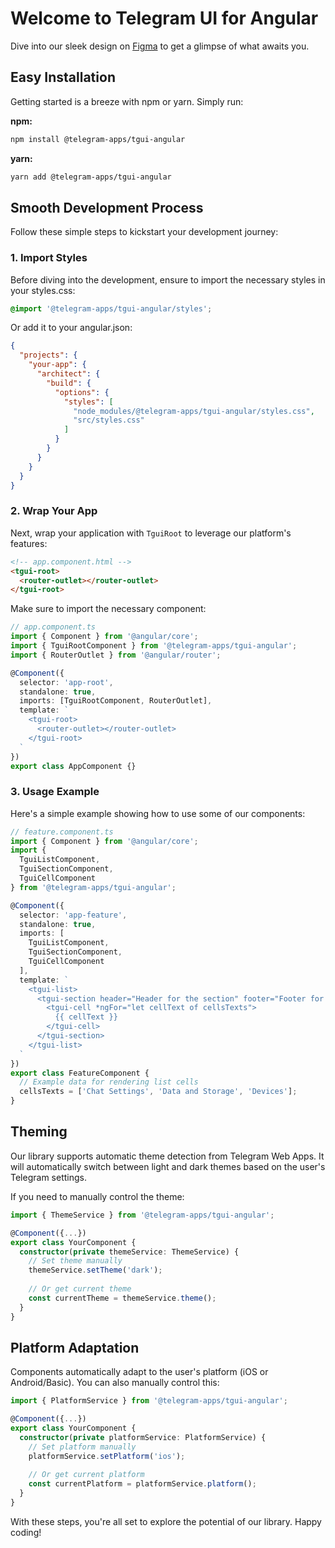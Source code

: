 # Welcome to Telegram UI for Angular

Dive into our sleek design on [Figma](https://figma.com/community/file/1348989725141777736/) to get a glimpse of what awaits you.

## Easy Installation

Getting started is a breeze with npm or yarn. Simply run:

**npm:**

```sh
npm install @telegram-apps/tgui-angular
```

**yarn:**

```sh
yarn add @telegram-apps/tgui-angular
```

## Smooth Development Process

Follow these simple steps to kickstart your development journey:

### 1. Import Styles

Before diving into the development, ensure to import the necessary styles in your styles.css:

```css
@import '@telegram-apps/tgui-angular/styles';
```

Or add it to your angular.json:

```json
{
  "projects": {
    "your-app": {
      "architect": {
        "build": {
          "options": {
            "styles": [
              "node_modules/@telegram-apps/tgui-angular/styles.css",
              "src/styles.css"
            ]
          }
        }
      }
    }
  }
}
```

### 2. Wrap Your App

Next, wrap your application with `TguiRoot` to leverage our platform's features:

```html
<!-- app.component.html -->
<tgui-root>
  <router-outlet></router-outlet>
</tgui-root>
```

Make sure to import the necessary component:

```typescript
// app.component.ts
import { Component } from '@angular/core';
import { TguiRootComponent } from '@telegram-apps/tgui-angular';
import { RouterOutlet } from '@angular/router';

@Component({
  selector: 'app-root',
  standalone: true,
  imports: [TguiRootComponent, RouterOutlet],
  template: `
    <tgui-root>
      <router-outlet></router-outlet>
    </tgui-root>
  `
})
export class AppComponent {}
```

### 3. Usage Example

Here's a simple example showing how to use some of our components:

```typescript
// feature.component.ts
import { Component } from '@angular/core';
import { 
  TguiListComponent, 
  TguiSectionComponent, 
  TguiCellComponent 
} from '@telegram-apps/tgui-angular';

@Component({
  selector: 'app-feature',
  standalone: true,
  imports: [
    TguiListComponent,
    TguiSectionComponent,
    TguiCellComponent
  ],
  template: `
    <tgui-list>
      <tgui-section header="Header for the section" footer="Footer for the section">
        <tgui-cell *ngFor="let cellText of cellsTexts">
          {{ cellText }}
        </tgui-cell>
      </tgui-section>
    </tgui-list>
  `
})
export class FeatureComponent {
  // Example data for rendering list cells
  cellsTexts = ['Chat Settings', 'Data and Storage', 'Devices'];
}
```

## Theming

Our library supports automatic theme detection from Telegram Web Apps. It will automatically switch between light and dark themes based on the user's Telegram settings.

If you need to manually control the theme:

```typescript
import { ThemeService } from '@telegram-apps/tgui-angular';

@Component({...})
export class YourComponent {
  constructor(private themeService: ThemeService) {
    // Set theme manually
    themeService.setTheme('dark');
    
    // Or get current theme
    const currentTheme = themeService.theme();
  }
}
```

## Platform Adaptation

Components automatically adapt to the user's platform (iOS or Android/Basic). You can also manually control this:

```typescript
import { PlatformService } from '@telegram-apps/tgui-angular';

@Component({...})
export class YourComponent {
  constructor(private platformService: PlatformService) {
    // Set platform manually
    platformService.setPlatform('ios');
    
    // Or get current platform
    const currentPlatform = platformService.platform();
  }
}
```

With these steps, you're all set to explore the potential of our library. Happy coding!
